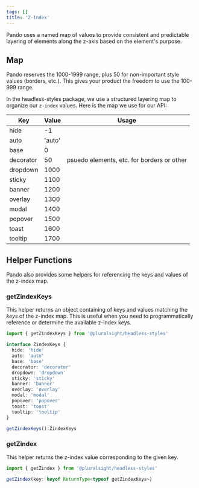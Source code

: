 ```yaml
---
tags: []
title: 'Z-Index'
---
```


Pando uses a named map of values to provide consistent and predictable layering of elements along the z-axis based on the element's purpose.

## Map

Pando reserves the 1000-1999 range, plus 50 for non-important style values (borders, etc.). This gives your product the freedom to use the 100-999 range.

In the headless-styles package, we use a structured layering map to organize our `z-index` values. Here is the map we use for our API:

| Key       | Value  | Usage                                      |
| --------- | ------ | ------------------------------------------ |
| hide      | -1     |
| auto      | 'auto' |
| base      | 0      |
| decorator | 50     | psuedo elements, etc. for borders or other |
| dropdown  | 1000   |
| sticky    | 1100   |
| banner    | 1200   |
| overlay   | 1300   |
| modal     | 1400   |
| popover   | 1500   |
| toast     | 1600   |
| tooltip   | 1700   |

## Helper Functions

Pando also provides some helpers for referencing the keys and values of the z-index map.

### getZindexKeys

This helper returns an object containing of keys and values matching the _keys_ of the z-index map. This is useful when you need to programmatically reference or determine the available z-index keys.

```javascript
import { getZindexKeys } from '@pluralsight/headless-styles'
```

```typescript
interface ZindexKeys {
  hide: 'hide'
  auto: 'auto'
  base: 'base'
  decorator: 'decorator'
  dropdown: 'dropdown'
  sticky: 'sticky'
  banner: 'banner'
  overlay: 'overlay'
  modal: 'modal'
  popover: 'popover'
  toast: 'toast'
  tooltip: 'tooltip'
}

getZindexKeys():ZindexKeys
```

### getZindex

This helper returns the z-index value corresponding to the given key.

```javascript
import { getZindex } from '@pluralsight/headless-styles'
```

```typescript
getZindex(key: keyof ReturnType<typeof getZindexKeys>)
```

